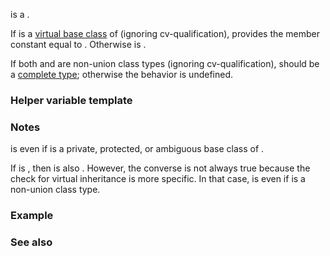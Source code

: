 {{cpp/title|is_virtual_base_of}}
{{cpp/meta/navbar}}
{{ddcl|header=type_traits|since=c++26|1=
template&lt; class Base, class Derived &gt;
struct is_virtual_base_of;
}}

{{tt|std::is_virtual_base_of}} is a {{named req|BinaryTypeTrait}}.

If {{tt|Base}} is a [[cpp/language/derived_class#Virtual base classes|virtual base class]] of {{tt|Derived}} (ignoring cv-qualification), provides the member constant {{c|value}} equal to {{c|true}}. Otherwise {{c|value}} is {{c|false}}.

If both {{tt|Base}} and {{tt|Derived}} are non-union class types (ignoring cv-qualification), {{tt|Derived}} should be a [[cpp/language/incomplete type|complete type]]; otherwise the behavior is undefined.

{{cpp/types/nospec|pv}}

===Helper variable template===
{{ddcl|since=c++26|1=
template&lt; class Base, class Derived &gt;
constexpr bool is_virtual_base_of_v = is_virtual_base_of&lt;Base, Derived&gt;::value;
}}
{{cpp/types/integral_constant/inherit|{{tt|Derived}} is derived from virtual base class {{tt|Base}} (ignoring cv-qualification)}}

===Notes===
{{c|std::is_virtual_base_of_v&lt;A, B&gt;}} is {{c|true}} even if {{tt|A}} is a private, protected, or ambiguous base class of {{tt|B}}.

If {{c|std::is_virtual_base_of_v&lt;A, B&gt;}} is {{c|true}}, then {{c|std::is_base_of_v&lt;A, B&gt;}} is also {{c|true}}. However, the converse is not always true because the check for virtual inheritance is more specific. In that case, {{c|std::is_virtual_base_of_v&lt;T, T&gt;}} is {{c|false}} even if {{tt|T}} is a non-union class type.

===Example===
{{example|code=
#include &lt;type_traits&gt;

class A {};
class B : A {};
class C : B {};
class D : virtual A {};
class E : D {};

union F {};
using I = int;

static_assert
(
    std::is_virtual_base_of_v&lt;A, A&gt; != true &amp;&amp;
    std::is_virtual_base_of_v&lt;A, B&gt; != true &amp;&amp;
    std::is_virtual_base_of_v&lt;A, D&gt; == true &amp;&amp;
    std::is_virtual_base_of_v&lt;D, E&gt; != true &amp;&amp;
    std::is_virtual_base_of_v&lt;F, F&gt; != true &amp;&amp;
    std::is_virtual_base_of_v&lt;I, I&gt; != true
);

int main() {}
}}

===See also===
{{dsc begin}}
{{dsc inc|cpp/types/dsc is_base_of}}
{{dsc inc|cpp/types/dsc is_convertible}}
{{dsc inc|cpp/concepts/dsc derived_from}}
{{dsc end}}

{{langlinks|de|es|fr|it|ja|pt|ru|zh}}